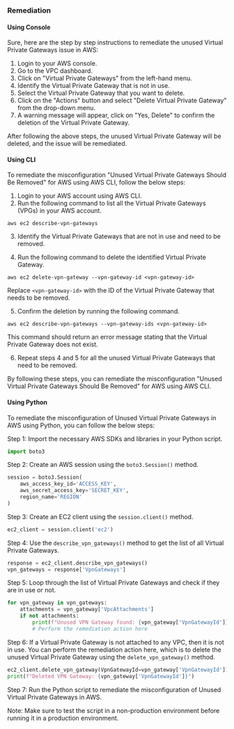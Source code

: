 ### Remediation

#### Using Console

Sure, here are the step by step instructions to remediate the unused Virtual Private Gateways issue in AWS:

1. Login to your AWS console.
2. Go to the VPC dashboard.
3. Click on "Virtual Private Gateways" from the left-hand menu.
4. Identify the Virtual Private Gateway that is not in use.
5. Select the Virtual Private Gateway that you want to delete.
6. Click on the "Actions" button and select "Delete Virtual Private Gateway" from the drop-down menu.
7. A warning message will appear, click on "Yes, Delete" to confirm the deletion of the Virtual Private Gateway.

After following the above steps, the unused Virtual Private Gateway will be deleted, and the issue will be remediated.

#### Using CLI

To remediate the misconfiguration "Unused Virtual Private Gateways Should Be Removed" for AWS using AWS CLI, follow the below steps:

1. Login to your AWS account using AWS CLI.
2. Run the following command to list all the Virtual Private Gateways (VPGs) in your AWS account.

```
aws ec2 describe-vpn-gateways
```

3. Identify the Virtual Private Gateways that are not in use and need to be removed.

4. Run the following command to delete the identified Virtual Private Gateway.

```
aws ec2 delete-vpn-gateway --vpn-gateway-id <vpn-gateway-id>
```

Replace `<vpn-gateway-id>` with the ID of the Virtual Private Gateway that needs to be removed.

5. Confirm the deletion by running the following command.

```
aws ec2 describe-vpn-gateways --vpn-gateway-ids <vpn-gateway-id>
```

This command should return an error message stating that the Virtual Private Gateway does not exist.

6. Repeat steps 4 and 5 for all the unused Virtual Private Gateways that need to be removed.

By following these steps, you can remediate the misconfiguration "Unused Virtual Private Gateways Should Be Removed" for AWS using AWS CLI.

#### Using Python

To remediate the misconfiguration of Unused Virtual Private Gateways in AWS using Python, you can follow the below steps:

Step 1: Import the necessary AWS SDKs and libraries in your Python script.

```python
import boto3
```

Step 2: Create an AWS session using the `boto3.Session()` method.

```python
session = boto3.Session(
    aws_access_key_id='ACCESS_KEY',
    aws_secret_access_key='SECRET_KEY',
    region_name='REGION'
)
```

Step 3: Create an EC2 client using the `session.client()` method.

```python
ec2_client = session.client('ec2')
```

Step 4: Use the `describe_vpn_gateways()` method to get the list of all Virtual Private Gateways.

```python
response = ec2_client.describe_vpn_gateways()
vpn_gateways = response['VpnGateways']
```

Step 5: Loop through the list of Virtual Private Gateways and check if they are in use or not.

```python
for vpn_gateway in vpn_gateways:
    attachments = vpn_gateway['VpcAttachments']
    if not attachments:
        print(f"Unused VPN Gateway found: {vpn_gateway['VpnGatewayId']}")
        # Perform the remediation action here
```

Step 6: If a Virtual Private Gateway is not attached to any VPC, then it is not in use. You can perform the remediation action here, which is to delete the unused Virtual Private Gateway using the `delete_vpn_gateway()` method.

```python
ec2_client.delete_vpn_gateway(VpnGatewayId=vpn_gateway['VpnGatewayId'])
print(f"Deleted VPN Gateway: {vpn_gateway['VpnGatewayId']}")
```

Step 7: Run the Python script to remediate the misconfiguration of Unused Virtual Private Gateways in AWS.

Note: Make sure to test the script in a non-production environment before running it in a production environment.

